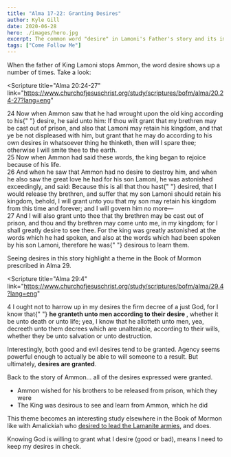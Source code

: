 ```yaml
---
title: "Alma 17-22: Granting Desires"
author: Kyle Gill
date: 2020-06-28
hero: ./images/hero.jpg
excerpt: The common word "desire" in Lamoni's Father's story and its implications
tags: ["Come Follow Me"]
---
```


When the father of King Lamoni stops Ammon, the word desire shows up a number of times. Take a look:

<Scripture
  title="Alma 20:24-27"
  link="https://www.churchofjesuschrist.org/study/scriptures/bofm/alma/20.24-27?lang=eng"
>
  24 Now when Ammon saw that he had wrought upon the old king according to his{" "}
  <Highlight>desire</Highlight>, he said unto him: If thou wilt grant that my
  brethren may be cast out of prison, and also that Lamoni may retain his
  kingdom, and that ye be not displeased with him, but grant that he may do
  according to his own <Highlight>desires</Highlight> in whatsoever thing he
  thinketh, then will I spare thee; otherwise I will smite thee to the earth.
  <br />
  25 Now when Ammon had said these words, the king began to rejoice because of
  his life.
  <br />
  26 And when he saw that Ammon had no <Highlight>desire</Highlight> to destroy
  him, and when he also saw the great love he had for his son Lamoni, he was
  astonished exceedingly, and said: Because this is all that thou hast{" "}
  <Highlight>desired</Highlight>, that I would release thy brethren, and suffer
  that my son Lamoni should retain his kingdom, behold, I will grant unto you
  that my son may retain his kingdom from this time and forever; and I will
  govern him no more—
  <br />
  27 And I will also grant unto thee that thy brethren may be cast out of
  prison, and thou and thy brethren may come unto me, in my kingdom; for I shall
  greatly <Highlight>desire</Highlight> to see thee. For the king was greatly
  astonished at the words which he had spoken, and also at the words which had
  been spoken by his son Lamoni, therefore he was{" "}
  <Highlight>desirous</Highlight> to learn them.
</Scripture>

Seeing desires in this story highlight a theme in the Book of Mormon prescribed in Alma 29.

<Scripture
  title="Alma 29:4"
  link="https://www.churchofjesuschrist.org/study/scriptures/bofm/alma/29.4?lang=eng"
>
  4 I ought not to harrow up in my desires the firm decree of a just God, for I
  know that{" "}
  <b>
    he granteth unto men according to their <Highlight>desire</Highlight>
  </b>
  , whether it be unto death or unto life; yea, I know that he allotteth unto men,
  yea, decreeth unto them decrees which are unalterable, according to their wills,
  whether they be unto salvation or unto destruction.
</Scripture>

Interestingly, both good and evil desires tend to be granted. Agency seems powerful enough to actually be able to will someone to a result. But ultimately, **desires are granted**.

Back to the story of Ammon... all of the desires expressed were granted.

- Ammon wished for his brothers to be released from prison, which they were
- The King was desirous to see and learn from Ammon, which he did

This theme becomes an interesting study elsewhere in the Book of Mormon like with Amalickiah who [desired to lead the Lamanite armies](https://www.churchofjesuschrist.org/study/scriptures/bofm/alma/46.32?lang=eng), and does.

Knowing God is willing to grant what I desire (good or bad), means I need to keep my desires in check.
